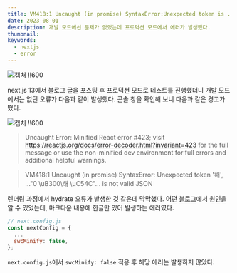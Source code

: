 ```yaml
---
title: VM418:1 Uncaught (in promise) SyntaxError:Unexpected token is ... not valid JSON 에러 해결하기
date: 2023-08-01
description: 개발 모드에선 문제가 없었는데 프로덕션 모드에서 에러가 발생했다.
thumbnail:
keywords:
  - nextjs
  - error
---
```


![캡처 !!600](/imgs/posts/06/33cd0c1e-cb39-4bbe-bda1-9c74dab026c4.jpeg)

next.js 13에서 블로그 글을 포스팅 후 프로덕션 모드로 테스트를 진행했더니 개발 모드에서는 없던 오류가 다음과 같이 발생했다. 콘솔 창을 확인해 보니 다음과 같은 경고가 떴다.

![캡처 !!600](/imgs/posts/06/388641a6-a607-44e6-948e-4ccebdc46a5c.jpeg)

> Uncaught Error: Minified React error #423; visit https://reactjs.org/docs/error-decoder.html?invariant=423 for the full message or use the non-minified dev environment for full errors and additional helpful warnings.

> VM418:1 Uncaught (in promise) SyntaxError: Unexpected token '해', ..."0 \\uB300\해 \\uC54C\"... is not valid JSON

렌더링 과정에서 hydrate 오류가 발생한 것 같은데 막막했다. 어떤 <a href="https://yiyb-blog.vercel.app/posts/nextjs-contentlayer-blog" target="_blank">블로그</a>에서 원인을 알 수 있었는데, 마크다운 내용에 한글만 있어 발생하는 에러였다.

```js {4}
// next.config.js
const nextConfig = {
  ...
  swcMinify: false,
};
```

`next.config.js`에서 `swcMinify: false` 적용 후 해당 에러는 발생하지 않았다.
